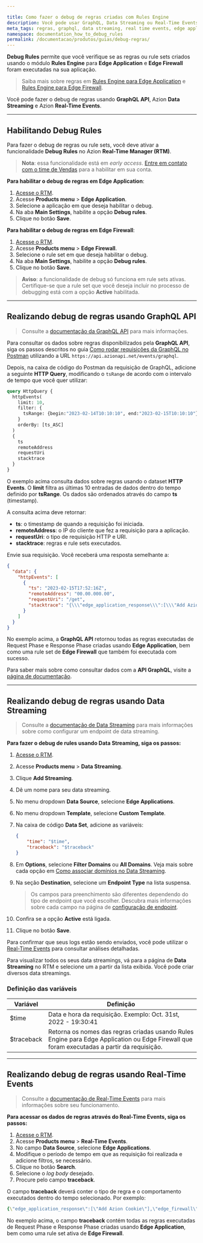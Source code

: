 ```yaml
---

title: Como fazer o debug de regras criadas com Rules Engine
description: Você pode usar GraphQL, Data Streaming ou Real-Time Events para fazer o debug de regras criadas na Rules Engine de Edge Application ou Edge Firewall.
meta_tags: regras, graphql, data streaming, real time events, edge application, edge firewall, rules engine
namespace: documentation_how_to_debug_rules
permalink: /documentacao/produtos/guias/debug-regras/
---
```


**Debug Rules** permite que você verifique se as regras ou rule sets criados usando o módulo **Rules Engine** para **Edge Application** e **Edge Firewall** foram executadas na sua aplicação.

> Saiba mais sobre regras em [Rules Engine para Edge Application](/pt-br/documentacao/produtos/edge-application/rules-engine/) e [Rules Engine para Edge Firewall](/pt-br/documentacao/produtos/edge-firewall/rules-engine/).

Você pode fazer o debug de regras usando **GraphQL API**, Azion **Data Streaming** e Azion **Real-Time Events**.

---

## Habilitando Debug Rules

Para fazer o debug de regras ou rule sets, você deve ativar a funcionalidade **Debug Rules** no Azion **Real-Time Manager (RTM)**.

> **Nota**: essa funcionalidade está em *early access*. [Entre em contato com o time de Vendas](https://www.azion.com/pt-br/contate-vendas/) para a habilitar em sua conta.

**Para habilitar o debug de regras em Edge Application**:

1. [Acesse o RTM](https://manager.azion.com/).
2. Acesse **Products menu** > **Edge Application**.
3. Selecione a aplicação em que deseja habilitar o debug.
4. Na aba **Main Settings**, habilite a opção **Debug rules**.
5. Clique no botão **Save**.

**Para habilitar o debug de regras em Edge Firewall**:

1. [Acesse o RTM](https://manager.azion.com/).
2. Acesse **Products menu** > **Edge Firewall**.
3. Selecione o rule set em que deseja habilitar o debug.
4. Na aba **Main Settings**, habilite a opção **Debug rules**.
5. Clique no botão **Save**.

> **Aviso**: a funcionalidade de debug só funciona em rule sets ativas. Certifique-se que a rule set que você deseja incluir no processo de debugging está com a opção **Active** habilitada.

---

## Realizando debug de regras usando GraphQL API

> Consulte a [documentação da GraphQL API](/pt-br/documentacao/produtos/graphql-api/visao-geral/) para mais informações.

Para consultar os dados sobre regras disponibilizados pela **GraphQL API**, siga os passos descritos no guia [Como rodar requisições da GraphQL no Postman](https://www.azion.com/pt-br/documentacao/produtos/guias/consultar-graphql-postman/) utilizando a URL `https://api.azionapi.net/events/graphql`.

Depois, na caixa de código do Postman da requisição de GraphQL, adicione a seguinte **HTTP Query**, modificando o `tsRange` de acordo com o intervalo de tempo que você quer utilizar:

```graphql
query HttpQuery {
  httpEvents(
    limit: 10,
    filter: {
      tsRange: {begin:"2023-02-14T10:10:10", end:"2023-02-15T10:10:10"}
    }
    orderBy: [ts_ASC]
  ) 
  {
    ts
    remoteAddress
    requestUri
    stacktrace
  }
}
```

O exemplo acima consulta dados sobre regras usando o dataset **HTTP Events**. O **limit** filtra as últimas 10 entradas de dados dentro do tempo definido por **tsRange**. Os dados são ordenados através do campo **ts** (timestamp).

A consulta acima deve retornar:

- **ts**: o timestamp de quando a requisição foi iniciada.
- **remoteAddress**: o IP do cliente que fez a requisição para a aplicação.
- **requestUri**: o tipo de requisição HTTP e URI.
- **stacktrace**: regras e rule sets executados.

Envie sua requisição. Você receberá uma resposta semelhante a:

```json
{
  "data": {
    "httpEvents": [
      {
        "ts": "2023-02-15T17:52:16Z",
        "remoteAddress": "00.00.000.00",
        "requestUri": "/get",
        "stacktrace": "{\\\"edge_application_response\\\":[\\\"Add Azion Cookie\\\"],\\\"edge_firewall\\\":[\\\"Set WAF\\\",\\\"Rate-Limit Root\\\"],\\\"edge_application_request\\\":[\\\"Default Rule\\\",\\\"Test Send Cert to Origin 1\\\",\\\"Test Send Cert to Origin 2\\\"]}"
      }
    ]
  }
}
```

No exemplo acima, a **GraphQL API** retornou todas as regras executadas de Request Phase e Response Phase criadas usando **Edge Application**, bem como uma rule set de **Edge Firewall** que também foi executada com sucesso.

Para saber mais sobre como consultar dados com a **API GraphQL**, visite a [página de documentação](/pt-br/documentacao/produtos/graphql-api-recursos/#queries-datasets).

---

## Realizando debug de regras usando Data Streaming

> Consulte a [documentação de Data Streaming](/pt-br/documentacao/produtos/data-streaming/) para mais informações sobre como configurar um endpoint de data streaming.

**Para fazer o debug de rules usando Data Streaming, siga os passos:**

1. [Acesse o RTM](https://manager.azion.com/).
2. Acesse **Products menu** > **Data Streaming**.
3. Clique **Add Streaming**.
4. Dê um nome para seu data streaming.
5. No menu dropdown **Data Source**, selecione **Edge Applications**.
6. No menu dropdown **Template**, selecione **Custom Template**.
7. Na caixa de código **Data Set**, adicione as variáveis:

    ```json
    {
        "time": "$time",
        "traceback": "$traceback"
    }
    ```

8. Em **Options**, selecione **Filter Domains** ou **All Domains**. Veja mais sobre cada opção em [Como associar domínios no Data Streaming](/pt-br/documentacao/produtos/guias/data-streaming-associar-dominios/).
9. Na seção **Destination**, selecione um **Endpoint Type** na lista suspensa.

    > Os campos para preenchimento são diferentes dependendo do tipo de endpoint que você escolher. Descubra mais informações sobre cada campo na página de [configuração de endpoint](/pt-br/documentacao/produtos/data-streaming/#configurar-endpoint).

10. Confira se a opção **Active** está ligada.
11. Clique no botão **Save**.

Para confirmar que seus logs estão sendo enviados, você pode utilizar o [Real-Time Events](/pt-br/documentacao/produtos/real-time-events/) para consultar análises detalhadas.

Para visualizar todos os seus data streamings, vá para a página de **Data Streaming** no RTM e selecione um a partir da lista exibida. Você pode criar diversos data streamings.

### Definição das variáveis

| Variável | Definição |
| --- | --- |
| $time | Data e hora da requisição. Exemplo: Oct. 31st, 2022 - 19:30:41 |
| $traceback | Retorna os nomes das regras criadas usando Rules Engine para Edge Application ou Edge Firewall que foram executadas a partir da requisição. |

---

## Realizando debug de regras usando Real-Time Events

> Consulte a [documentação de Real-Time Events](/pt-br/documentacao/produtos/real-time-events/) para mais informações sobre seu funcionamento.

**Para acessar os dados de regras através do Real-Time Events, siga os passos:**

1. [Acesse o RTM](https://manager.azion.com/).
2. Acesse **Products menu** > **Real-Time Events**.
3. No campo **Data Source**, selecione **Edge Applications**.
4. Modifique o período de tempo em que as requisição foi realizada e adicione filtros, se necessário.
5. Clique no botão **Search**.
6. Selecione o *log body* desejado.
7. Procure pelo campo **traceback**.

O campo **traceback** deverá conter o tipo de regra e o comportamento executados dentro do tempo selecionado. Por exemplo:

```yaml
{\"edge_application_response\":[\"Add Azion Cookie\"],\"edge_firewall\":[\"Set WAF\",\"Rate-Limit Root\"],\"edge_application_request\":[\"Default Rule\",\"Test Send Cert to Origin 1\",\"Test Send Cert to Origin 2\"]}
```

No exemplo acima, o campo **traceback** contém todas as regras executadas de Request Phase e Response Phase criadas usando **Edge Application**, bem como uma rule set ativa de **Edge Firewall**.


